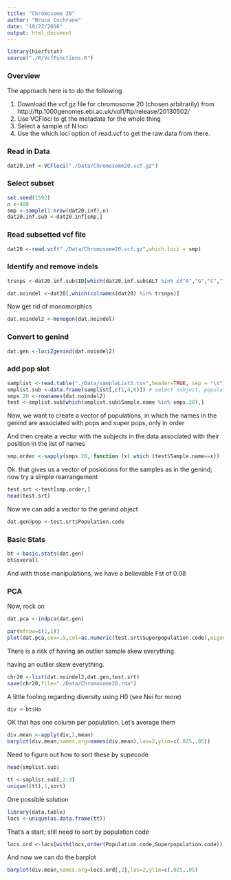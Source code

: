 ```yaml
---
title: "Chromosome 20"
author: "Bruce Cochrane"
date: "10/22/2016"
output: html_document
---
```

```r
library(hierfstat)
source("./R/VcfFunctions.R")
```

### Overview

The approach here is to do the following

1.  Download the vcf.gz file for chromosome 20 (chosen arbitrarily) from http://ftp.1000genomes.ebi.ac.uk/vol1/ftp/release/20130502/
2.  Use VCFloci to gt the metadata for the whole thing
3.  Select a sample of N loci
4.  Use the which.loci option of read.vcf to get the raw data from there.

### Read in Data


```r
dat20.inf <-VCFloci("./Data/Chromosome20.vcf.gz")
```

### Select subset

```r
set.seed(1592)
n <-400
smp <-sample(1:nrow(dat20.inf),n)
dat20.inf.sub <-dat20.inf[smp,]
```

### Read subsetted vcf file 

```r
dat20 <-read.vcf("./Data/Chromosome20.vcf.gz",which.loci = smp)

```

### Identify and remove indels

```r
trsnps <-dat20.inf.sub$ID[which(dat20.inf.sub$ALT %in% c("A","G","C","T")&dat20.inf.sub$REF %in% c("A","G","C","T"))]

dat.noindel <-dat20[,which(colnames(dat20) %in% trsnps)]

```

Now get rid of monomorphics

```r
dat.noindel2 <-monogon(dat.noindel)
```

### Convert to genind

```r
dat.gen <-loci2genind(dat.noindel2)
```

### add pop slot

```r
samplist <-read.table("./Data/sampleList2.tsv",header=TRUE, sep = "\t") #read sample info file
smplist.sub <-data.frame(samplist[,c(1,4,6)]) # select subject, population and superpopulaton
smps.20 <-rownames(dat.noindel2)
test <-smplist.sub[which(smplist.sub$Sample.name %in% smps.20),]
```

Now, we want to create a vector of populations, in which the names in the genind are associated with pops and super pops, only in order


And then create a vector with the subjects in the data associated with their position in the list of names

```r
smp.order <-sapply(smps.20, function (x) which (test$Sample.name==x))

```
Ok.  that gives us a vector of posiotions for the samples as in the genind; now try a simple
rearrangement

```r
test.srt <-test[smp.order,]
head(test.srt)
```

Now we can add a vector to the genind object

```r
dat.gen@pop <-test.srt$Population.code
```

### Basic Stats

```r
bt <-basic.stats(dat.gen)
bt$overall
```

And with those manipulations, we have a believable Fst of 0.08

### PCA


Now, rock on

```r
dat.pca <-indpca(dat.gen)
```

```r
par(mfrow=c(1,1))
plot(dat.pca,cex=.5,col=as.numeric(test.srt$Superpopulation.code),eigen = FALSE)
```
There is a risk of having an outlier sample skew everything.  

having an outlier skew everything. 
```r
chr20 <-list(dat.noindel2,dat.gen,test.srt)
save(chr20,file="./Data/Chromosome20.rda")
```

A little fooling regarding diversity using H0 (see Nei for more)

```r
div <-bt$Ho
```

OK  that has one column per population.  Let's average them

```r
div.mean <-apply(div,2,mean)
barplot(div.mean,names.arg=names(div.mean),las=2,ylim=c(.025,.05))
```

Need to figure out how to sort these by supecode

```r
head(smplist.sub)
```

```r
tt <-smplist.sub[,2:3]
unique((tt),1,sort)
```

One possible solution

```r
library(data.table)
locs <-unique(as.data.frame(tt))
```

That's a start; still need to sort by population code

```r
locs.ord <-locs[with(locs,order(Population.code,Superpopulation.code)),]
```

And now we can do the barplot

```r
barplot(div.mean,names.arg=locs.ord[,2],las=2,ylim=c(.025,.05)
```


